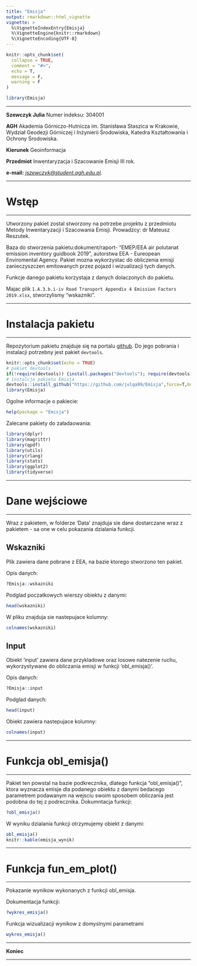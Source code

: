 ```yaml
---
title: "Emisja"
output: rmarkdown::html_vignette
vignette: >
  %\VignetteIndexEntry{Emisja}
  %\VignetteEngine{knitr::rmarkdown}
  %\VignetteEncoding{UTF-8}
---
```


```r
knitr::opts_chunk$set(
  collapse = TRUE,
  comment = "#>",
  echo = T,
  message = F,
  warning = F
)
```

```r
library(Emisja)
```


***

**Szewczyk Julia**
Numer indeksu: 304001

**AGH** Akademia Górniczo-Hutnicza im. Stanisława Staszica w Krakowie, Wydział Geodezji Górniczej i Inżynierii Środowiska, Katedra Kształtowania i Ochrony Środowiska.

**Kierunek** Geoinformacja

**Przedmiot** Inwentaryzacja i Szacowanie Emisji III rok.

**e-mail:** *[jszewczyk@student.agh.edu.pl](jszewczyk@student.agh.edu.pl)*.

***
# Wstęp
***
Utworzony pakiet zostal stworzony na potrzebe projektu z przedmiotu Metody Inwentaryzacji i Szacowania Emisji.
Prowadzcy: dr Mateusz Reszutek.

Baza do stworzenia pakietu:dokument/raport- "EMEP/EEA air polutanat emission inventory guidbook 2019",  autorstwa EEA - Eureopean Enviromental Agency.
Pakiet mozna wykorzystac do obliczenia emisji zanieczyszczen emitowanych przez pojazd i wizualizacji tych danych.

Funkcje danego pakietu korzystaja z danych dolaczonych do pakietu.  

Majac plik `1.A.3.b.i-iv Road Transport Appendix 4 Emission Factors 2019.xlsx`, stworzylismy "wskazniki".  

***
# Instalacja pakietu
***

Repozytorium pakietu znajduje się na portalu [github](https://github.com/julqa99).
Do jego pobrania i instalacji potrzebny jest pakiet `devtools`.

```r
knitr::opts_chunk$set(echo = TRUE)
# pakiet devtools
if(!require(devtools)) {install.packages("devtools"); require(devtools)}
# instalcja pakietu Emisja
devtools::install_github("https://github.com/julqa99/Emisja",force=T,build_vignettes = T)
library(Emisja)
```

Ogolne informacje o pakiecie:

```r
help(package = "Emisja")
```

Zalecane pakiety do załadaowania:

```r
library(dplyr)
library(magrittr)
library(qpdf)
library(utils)
library(rlang)
library(stats)
library(ggplot2)
library(tidyverse)
```

***
# Dane wejściowe 
***

Wraz z pakietem, w folderze 'Data' znajduja sie dane dostarczane wraz z pakietem - sa one w celu pokazania dzialania funkcji.
        
## Wskazniki

Plik zawiera dane pobrane z EEA, na bazie ktorego stworzono ten pakiet.

Opis danych:
```r
?Emisja::wskazniki
```

Podglad poczatkowych wierszy obiektu z danymi:
```r
head(wskazniki)
```

W pliku znajduja sie nastepujace kolumny:
```r
colnames(wskazniki)
```

## Input

Obiekt 'input' zawiera dane przykladowe oraz losowe natezenie ruchu, wykorzystywane do obliczania emisji w funkcji 'obl_emisja()'. 

Opis danych:
```r
?Emisja::input
```
Podglad danych:
```r
head(input)
```

Obiekt zawiera nastepujace kolumny:
```r
colnames(input)
```

***
# Funkcja obl_emisja()
***
Pakiet ten powstal na bazie podkrecznika, dlatego funkcja "obl_emisja()", ktora wyznacza  emisje dla podanego obiektu z danymi bedacego parametrem podawanym na wejsciu swoim sposobem obliczania jest podobna do tej z podrecznika. 
Dokumntacja funkcji:
```r
?obl_emisja()
```

W wyniku dzialania funkcji otrzymujemy obiekt z danymi:
```r
obl_emisja()
knitr::kable(emisja_wynik)
```

***
# Funkcja fun_em_plot()
***
Pokazanie wynikow wykonanych z funkcji obl_emisja.

Dokumentacja funkcji:
```r
?wykres_emisja()
```

Funkcja wizualizacji wynikow z domyslnymi parametrami
```r
wykres_emisja() 
```

***

**Koniec**

***
